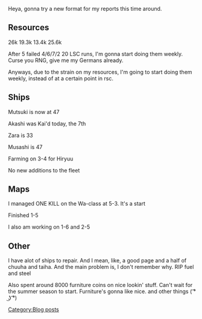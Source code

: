 Heya, gonna try a new format for my reports this time around.
==Resources==
26k{{Fuel}} 19.3k{{Ammo}} 13.4k{{Steel}} 25.6k{{Bauxite}}

After 5 failed 4/6/7/2 20 LSC runs, I'm gonna start doing them weekly. Curse you RNG, give me my Germans already.

Anyways, due to the strain on my resources, I'm going to start doing them weekly, instead of at a certain point in rsc.


==Ships==
Mutsuki is now at 47

Akashi was Kai'd today, the 7th

Zara is 33

Musashi is 47

Farming on 3-4 for Hiryuu

No new additions to the fleet


==Maps==
I managed ONE KILL on the Wa-class at 5-3. It's a start

Finished 1-5

I also am working on 1-6 and 2-5 


==Other==
I have alot of ships to repair. And I mean, like, a good page and a half of chuuha and taiha. And the main problem is, I don't remember why. RIP fuel and steel

Also spent around 8000 furniture coins on nice lookin' stuff. Can't wait for the summer season to start. Furniture's gonna like nice. and other things ( ͡° ͜ʖ ͡°)
[[Category:Blog posts]]